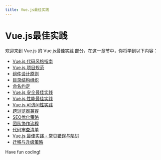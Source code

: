 ```yaml
---
title: Vue.js最佳实践
---
```


# Vue.js最佳实践

欢迎来到 Vue.js 的 Vue.js最佳实践 部分，在这一章节中，你将学到以下内容：

- [Vue.js 代码风格指南](./0-vuejs-code-style-guide.mdx)
- [Vue.js 项目规范](./1-vuejs-project-specification.mdx)
- [组件设计原则](./2-component-design-principles.mdx)
- [目录结构组织](./3-directory-structure-organization.mdx)
- [命名约定](./4-naming-conventions.mdx)
- [Vue.js 安全最佳实践](./5-security-best-practices.mdx)
- [Vue.js 性能最佳实践](./6-performance-best-practices.mdx)
- [Vue.js 可访问性实践](./7-accessibility-practices.mdx)
- [跨浏览器兼容](./8-cross-browser-compatibility.mdx)
- [SEO优化策略](./9-seo-optimization-strategy.mdx)
- [团队协作流程](./10-team-collaboration-process.mdx)
- [代码审查清单](./11-code-review-checklist.mdx)
- [Vue.js 最佳实践 - 常见错误与陷阱](./12-common-mistakes-and-pitfalls.mdx)
- [迁移与升级策略](./13-migration-and-upgrade-strategy.mdx)

Have fun coding!